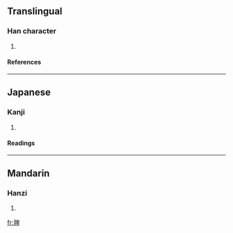 {{see|嚲}}

==Translingual==
===Han character===
{{Han char|rn=8|rad=亠|as=14|sn=16|four=|canj=卜木金田十 (YDCWJ)}}
# {{defn|Han|sort=亠14}}
====References====
{{Han ref|kx=0089.241|hdz=10293.091|uh=4EB8|ud=20152}}
----
==Japanese==
===Kanji===
{{ja-kanji|grade=|rs=亠14}}
# {{defn|Japanese}} 
====Readings====
{{ja-readings|on=[[た]] (ta)|kun=}}
----
==Mandarin==
===Hanzi===
{{cmn-hanzi|tra=嚲|pin=[[duǒ]] ([[duo3]])|wg=to<sup>3</sup>}}
# {{defn|Mandarin}}

[[fr:亸]]